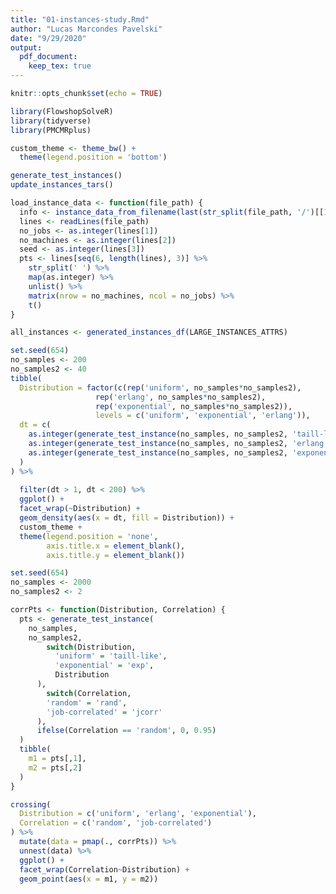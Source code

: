 ```yaml
---
title: "01-instances-study.Rmd"
author: "Lucas Marcondes Pavelski"
date: "9/29/2020"
output: 
  pdf_document:
    keep_tex: true
---
```


```r
knitr::opts_chunk$set(echo = TRUE)

library(FlowshopSolveR)
library(tidyverse)
library(PMCMRplus)

custom_theme <- theme_bw() +
  theme(legend.position = 'bottom')
```

```r
generate_test_instances()
update_instances_tars()
```

```r
load_instance_data <- function(file_path) {
  info <- instance_data_from_filename(last(str_split(file_path, '/')[[1]]))
  lines <- readLines(file_path)
  no_jobs <- as.integer(lines[1])
  no_machines <- as.integer(lines[2])
  seed <- as.integer(lines[3])
  pts <- lines[seq(6, length(lines), 3)] %>%
    str_split(' ') %>%
    map(as.integer) %>%
    unlist() %>%
    matrix(nrow = no_machines, ncol = no_jobs) %>%
    t()
}

all_instances <- generated_instances_df(LARGE_INSTANCES_ATTRS)
```

```r
set.seed(654)
no_samples <- 200
no_samples2 <- 40
tibble(
  Distribution = factor(c(rep('uniform', no_samples*no_samples2), 
                   rep('erlang', no_samples*no_samples2), 
                   rep('exponential', no_samples*no_samples2)), 
                   levels = c('uniform', 'exponential', 'erlang')),
  dt = c(
    as.integer(generate_test_instance(no_samples, no_samples2, 'taill-like', corr = 'rand', corv = 0)),
    as.integer(generate_test_instance(no_samples, no_samples2, 'erlang', corr = 'rand', corv = 0)),
    as.integer(generate_test_instance(no_samples, no_samples2, 'exponential', corr = 'rand', corv = 0))
  )
) %>%
  
  filter(dt > 1, dt < 200) %>%
  ggplot() +
  facet_wrap(~Distribution) +
  geom_density(aes(x = dt, fill = Distribution)) +
  custom_theme +
  theme(legend.position = 'none', 
        axis.title.x = element_blank(), 
        axis.title.y = element_blank())

```

```r
set.seed(654)
no_samples <- 2000
no_samples2 <- 2

corrPts <- function(Distribution, Correlation) {
  pts <- generate_test_instance(
    no_samples, 
    no_samples2,
        switch(Distribution,
          'uniform' = 'taill-like',
          'exponential' = 'exp',
          Distribution
      ),
        switch(Correlation,
        'random' = 'rand',
        'job-correlated' = 'jcorr'
      ),
      ifelse(Correlation == 'random', 0, 0.95)
  )
  tibble(
    m1 = pts[,1],
    m2 = pts[,2]
  )
}

crossing(
  Distribution = c('uniform', 'erlang', 'exponential'),
  Correlation = c('random', 'job-correlated')
) %>%
  mutate(data = pmap(., corrPts)) %>%
  unnest(data) %>%
  ggplot() +
  facet_wrap(Correlation~Distribution) +
  geom_point(aes(x = m1, y = m2))

```

